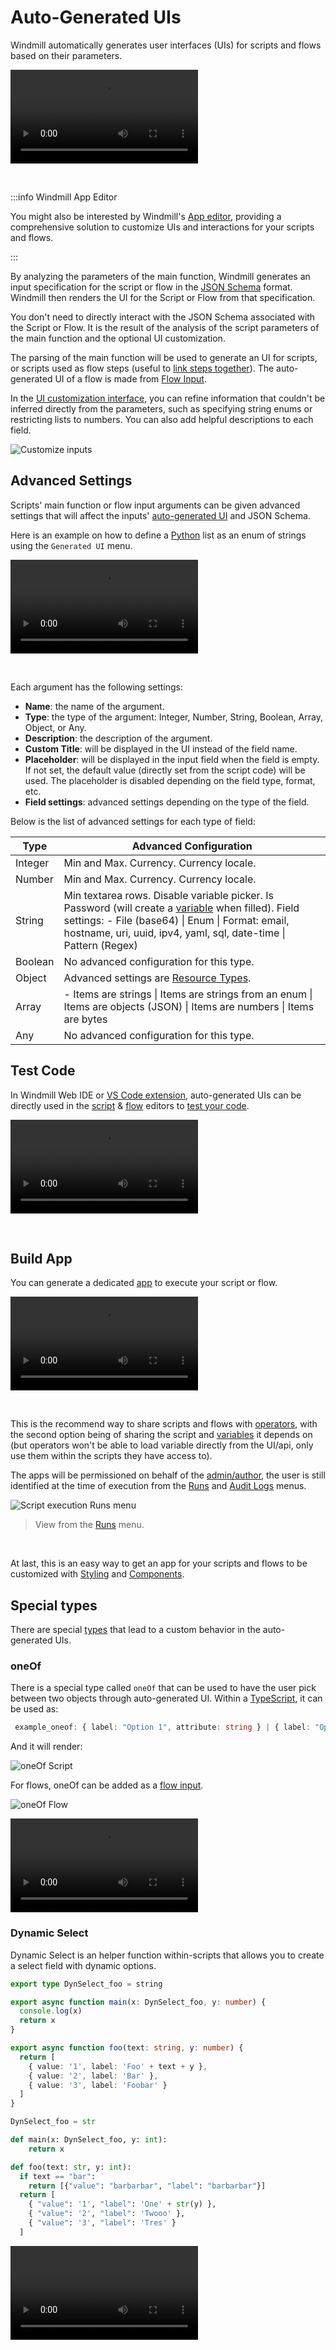 
# Auto-Generated UIs

Windmill automatically generates user interfaces (UIs) for scripts and flows based on their parameters.

<video
	className="border-2 rounded-lg object-cover w-full h-full dark:border-gray-800"
	autoPlay
	controls
	id="main-video"
	src="/videos/auto_generated_uis.mp4"
/>

<br />

:::info Windmill App Editor

You might also be interested by Windmill's [App editor](../../getting_started/7_apps_quickstart/index.mdx), providing a comprehensive solution to customize UIs and interactions for your scripts and flows.

:::

By analyzing the parameters of the main function, Windmill generates an input specification for the script or flow in the [JSON Schema](../13_json_schema_and_parsing/index.mdx) format. Windmill then renders the UI for the Script or Flow from that specification.

You don't need to directly interact with the JSON Schema associated with the Script or Flow. It is the result of the analysis of the script parameters of the main function and the optional UI customization.

The parsing of the main function will be used to generate an UI for scripts, or scripts used as flow steps (useful to [link steps together](../../flows/16_architecture.mdx)).
The auto-generated UI of a flow is made from [Flow Input](../../flows/3_editor_components.mdx#flow-inputs).

In the [UI customization interface](../../script_editor/customize_ui.mdx), you can refine information that couldn't be inferred directly from the parameters, such as specifying string enums or restricting lists to numbers. You can also add helpful descriptions to each field.

![Customize inputs](./customize_inputs.png)

<div className="grid grid-cols-2 gap-6 mb-4">
	<DocCard
		title="Generated UI"
		description="main function's arguments can be given advanced settings that will affect the inputs' auto-generated UI and JSON Schema."
		href="/docs/script_editor/customize_ui"
	/>
</div>

## Advanced Settings

Scripts' main function or flow input arguments can be given advanced settings that will affect the inputs' [auto-generated UI](../6_auto_generated_uis/index.mdx) and JSON Schema.

Here is an example on how to define a [Python](../../getting_started/0_scripts_quickstart/2_python_quickstart/index.mdx) list as an enum of strings using the `Generated UI` menu.

<video
    className="border-2 rounded-xl object-cover w-full h-full dark:border-gray-800"
    controls
    src="/videos/advanced_parameters_enum.mp4"
/>

<br/>

Each argument has the following settings:
- **Name**: the name of the argument.
- **Type**: the type of the argument: Integer, Number, String, Boolean, Array, Object, or Any.
- **Description**: the description of the argument.
- **Custom Title**: will be displayed in the UI instead of the field name.
- **Placeholder**: will be displayed in the input field when the field is empty. If not set, the default value (directly set from the script code) will be used. The placeholder is disabled depending on the field type, format, etc.
- **Field settings**: advanced settings depending on the type of the field.

Below is the list of advanced settings for each type of field:

| Type    | Advanced Configuration                                                                                                                    |
| ------- | ----------------------------------------------------------------------------------------------------------------------------------------- |
| Integer | Min and Max. Currency. Currency locale.                                                                                                   |
| Number  | Min and Max. Currency. Currency locale.                                                                                                                              |
| String  | Min textarea rows. Disable variable picker. Is Password (will create a [variable](../2_variables_and_secrets/index.mdx) when filled). Field settings: - File (base64) &#124; Enum &#124; Format: email, hostname, uri, uuid, ipv4, yaml, sql, date-time &#124; Pattern (Regex)                 |
| Boolean | No advanced configuration for this type.                                                                                                  |
| Object  | Advanced settings are [Resource Types](../3_resources_and_types/index.mdx).                                                 |
| Array   | - Items are strings &#124; Items are strings from an enum &#124; Items are objects (JSON) &#124; Items are numbers &#124; Items are bytes |
| Any     | No advanced configuration for this type.                                                                                          |

<div className="grid grid-cols-2 gap-6 mb-4">
	<DocCard
		title="Generated UI"
		description="main function's arguments can be given advanced settings that will affect the inputs' auto-generated UI and JSON Schema."
		href="/docs/script_editor/customize_ui"
	/>
</div>

## Test Code

In Windmill Web IDE or [VS Code extension](../../cli_local_dev/1_vscode-extension/index.mdx), auto-generated UIs can be directly used in the [script](../../getting_started/0_scripts_quickstart/index.mdx) & [flow](../../getting_started/6_flows_quickstart/index.mdx) editors to [test your code](../23_instant_preview/index.mdx).

<video
	className="border-2 rounded-lg object-cover w-full h-full dark:border-gray-800"
	controls
	src="/videos/ui_from_script_editor.mp4"
/>

<br />

<div className="grid grid-cols-2 gap-6 mb-4">
	<DocCard
		title="Instant Preview & Testing"
		description="Windmill allows users to see and test what they are building directly from the editor, even before deployment."
		href="/docs/core_concepts/instant_preview"
	/>
</div>

## Build App

You can generate a dedicated [app](../../apps/0_app_editor/index.mdx) to execute your script or flow.

<video
	className="border-2 rounded-lg object-cover w-full h-full dark:border-gray-800"
	controls
	src="/videos/cowsay_app.mp4"
/>

<br />

This is the recommend way to share scripts and flows with [operators](../16_roles_and_permissions/index.mdx), with the second option being of sharing the script and [variables](../2_variables_and_secrets/index.mdx) it depends on (but operators won't be able to load variable directly from the UI/api, only use them within the scripts they have access to).

The apps will be permissioned on behalf of the [admin/author](../16_roles_and_permissions/index.mdx), the user is still identified at the time of execution from the [Runs](../5_monitor_past_and_future_runs/index.mdx) and [Audit Logs](../14_audit_logs/index.mdx) menus.

![Script execution Runs menu](./script_exec_runs.png.webp 'View from the run menu')

> View from the [Runs](../5_monitor_past_and_future_runs/index.mdx) menu.

<br />

At last, this is an easy way to get an app for your scripts and flows to be customized with [Styling](../../apps/4_app_configuration_settings/4_app_styling.mdx) and [Components](../../apps/4_app_configuration_settings/1_app_component_library.mdx).

<div className="grid grid-cols-2 gap-6 mb-4">
	<DocCard
		title="Instant Preview & Testing"
		description="Windmill allows users to see and test what they are building directly from the editor, even before deployment."
		href="/docs/core_concepts/instant_preview"
	/>
</div>

## Special types

There are special [types](../13_json_schema_and_parsing/index.mdx) that lead to a custom behavior in the auto-generated UIs.

### oneOf

There is a special type called `oneOf` that can be used to have the user pick between two objects through auto-generated UI. Within a [TypeScript](../../getting_started/0_scripts_quickstart/1_typescript_quickstart/index.mdx), it can be used as:

```ts
 example_oneof: { label: "Option 1", attribute: string } | { label: "Option 2", other_attribute: string } 
```

And it will render:

![oneOf Script](./one_of_script.png "oneOf Script")

For flows, oneOf can be added as a [flow input](../../flows/3_editor_components.mdx#flow-inputs).

![oneOf Flow](./one_of_flow.png "oneOf Flow")

<video
    className="border-2 rounded-xl object-cover w-full h-full dark:border-gray-800"
    controls
    src="/videos/oneof.mp4"
/>

### Dynamic Select

Dynamic Select is an helper function within-scripts that allows you to create a select field with dynamic options.

<Tabs className="unique-tabs">
<TabItem value="typescript" label="TypeScript" attributes={{className: "text-xs p-4 !mt-0 !ml-0"}}>

```ts
export type DynSelect_foo = string

export async function main(x: DynSelect_foo, y: number) {
  console.log(x)
  return x
}

export async function foo(text: string, y: number) {
  return [
    { value: '1', label: 'Foo' + text + y },
    { value: '2', label: 'Bar' },
    { value: '3', label: 'Foobar' }
  ]
}
```

</TabItem>
<TabItem value="python" label="Python" attributes={{className: "text-xs p-4 !mt-0 !ml-0"}}>

```python
DynSelect_foo = str

def main(x: DynSelect_foo, y: int):
    return x

def foo(text: str, y: int):
  if text == "bar":
    return [{"value": "barbarbar", "label": "barbarbar"}]
  return [
    { "value": '1', "label": 'One' + str(y) },
    { "value": '2', "label": 'Twooo' },
    { "value": '3', "label": 'Tres' }
  ]
```

</TabItem>
</Tabs>

<video
    className="border-2 rounded-xl object-cover w-full h-full dark:border-gray-800"
    controls
    src="/videos/dynamic_select.mp4"
/>